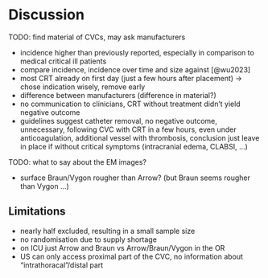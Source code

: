 # Discussion

TODO: find material of CVCs, may ask manufacturers

- incidence higher than previously reported, especially in comparison to medical critical ill patients
- compare incidence, incidence over time and size against [@wu2023]
- most CRT already on first day (just a few hours after placement) -> chose indication wisely, remove early
- difference between manufacturers (difference in material?)
- no communication to clinicians, CRT without treatment didn't yield negative outcome
- guidelines suggest catheter removal, no negative outcome, unnecessary, following CVC with CRT in a few hours, even under anticoagulation, additional vessel with thrombosis, conclusion just leave in place if without critical symptoms (intracranial edema, CLABSI, ...)

TODO: what to say about the EM images?

- surface Braun/Vygon rougher than Arrow? (but Braun seems rougher than Vygon ...)

## Limitations

- nearly half excluded, resulting in a small sample size
- no randomisation due to supply shortage
- on ICU just Arrow and Braun vs Arrow/Braun/Vygon in the OR
- US can only access proximal part of the CVC, no information about "intrathoracal"/distal part
